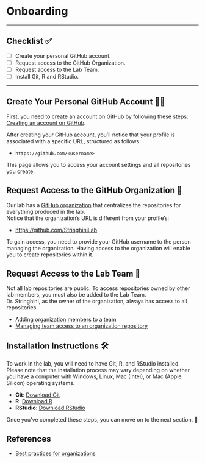 # Onboarding 

---

## Checklist ✅

- [ ] Create your personal GitHub account.    
- [ ] Request access to the GitHub Organization.    
- [ ] Request access to the Lab Team.    
- [ ] Install Git, R and RStudio.  

---

## Create Your Personal GitHub Account 🧑‍💻

First, you need to create an account on GitHub by following these steps: [Creating an account on GitHub](https://docs.github.com/en/get-started/start-your-journey/creating-an-account-on-github).

After creating your GitHub account, you'll notice that your profile is associated with a specific URL, structured as follows: 

- `https://github.com/<username>`

This page allows you to access your account settings and all repositories you create.

## Request Access to the GitHub Organization 🏢

Our lab has a [GitHub organization](https://docs.github.com/en/organizations/collaborating-with-groups-in-organizations/about-organizations) that centralizes the repositories for everything produced in the lab.  
Notice that the organization's URL is different from your profile's:

- [https://github.com/StringhiniLab](https://github.com/StringhiniLab)

To gain access, you need to provide your GitHub username to the person managing the organization. Having access to the organization will enable you to create repositories within it.  

## Request Access to the Lab Team 🔑

Not all lab repositories are public. To access repositories owned by other lab members, you must also be added to the Lab Team.  
Dr. Stringhini, as the owner of the organization, always has access to all repositories.  

- [Adding organization members to a team](https://docs.github.com/en/organizations/organizing-members-into-teams/adding-organization-members-to-a-team)
- [Managing team access to an organization repository](https://docs.github.com/en/organizations/managing-user-access-to-your-organizations-repositories/managing-repository-roles/managing-team-access-to-an-organization-repository)

## Installation Instructions 🛠️

To work in the lab, you will need to have Git, R, and RStudio installed.  
Please note that the installation process may vary depending on whether you have a computer with Windows, Linux, Mac (Intel), or Mac (Apple Silicon) operating systems.  

- **Git**: [Download Git](https://git-scm.com/downloads)  
- **R**: [Download R](https://cran.r-project.org/)  
- **RStudio**: [Download RStudio](https://posit.co/download/rstudio-desktop/)  

Once you've completed these steps, you can move on to the next section. 🎉

## References

- [Best practices for organizations](https://docs.github.com/en/organizations/collaborating-with-groups-in-organizations/best-practices-for-organizations)

